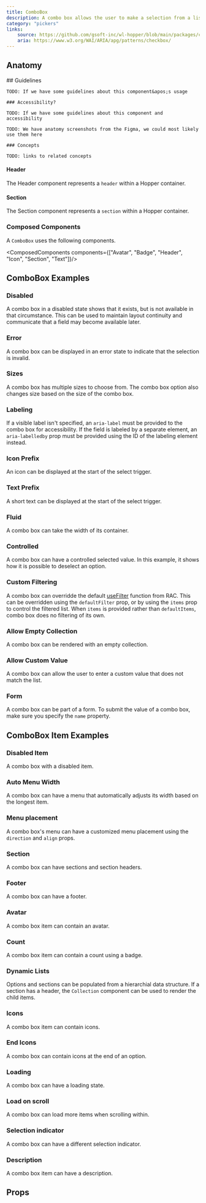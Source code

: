 ```yaml
---
title: ComboBox
description: A combo box allows the user to make a selection from a list of suggested, likely or desired values.
category: "pickers"
links:
    source: https://github.com/gsoft-inc/wl-hopper/blob/main/packages/components/src/checkbox/src/Checkbox.tsx
    aria: https://www.w3.org/WAI/ARIA/apg/patterns/checkbox/
---
```


<Example src="ComboBox/docs/preview" isOpen />

## Anatomy

<FeatureFlag flag="next">
    ## Guidelines

    TODO: If we have some guidelines about this component&apos;s usage

    ### Accessibility?

    TODO: If we have some guidelines about this component and accessibility
</FeatureFlag>

<FeatureFlag flag="rc">

    TODO: We have anatomy screenshots from the Figma, we could most likely use them here

    ### Concepts

    TODO: links to related concepts
</FeatureFlag>

#### Header

The Header component represents a `header` within a Hopper container.

#### Section

The Section component represents a `section` within a Hopper container.

### Composed Components

A `ComboBox` uses the following components.

<ComposedComponents components={["Avatar", "Badge", "Header", "Icon", "Section", "Text"]}/>

## ComboBox Examples

### Disabled
A combo box in a disabled state shows that it exists, but is not available in that circumstance. This can be used to maintain layout continuity and communicate that a field may become available later.

<Example src="ComboBox/docs/disabled" />

### Error
A combo box can be displayed in an error state to indicate that the selection is invalid.

<Example src="ComboBox/docs/error" />

### Sizes
A combo box has multiple sizes to choose from.
The combo box option also changes size based on the size of the combo box.

<Example src="ComboBox/docs/sizes" />

### Labeling
If a visible label isn't specified, an `aria-label` must be provided to the combo box for accessibility. If the field is labeled by a separate element, an `aria-labelledby` prop must be provided using the ID of the labeling element instead.

<Example src="ComboBox/docs/labeling" />

### Icon Prefix
An icon can be displayed at the start of the select trigger.

<Example src="ComboBox/docs/iconPrefix" />

### Text Prefix
A short text can be displayed at the start of the select trigger.

<Example src="ComboBox/docs/textPrefix" />

### Fluid
A combo box can take the width of its container.

<Example src="ComboBox/docs/fluid" />

### Controlled
A combo box can have a controlled selected value. In this example, it shows how it is possible to deselect an option.

<Example src="ComboBox/docs/controlled" />

### Custom Filtering
A combo box can overridde the default [useFilter](https://react-spectrum.adobe.com/react-aria/useFilter.html) function from RAC. This can be overridden using the `defaultFilter` prop, or by using the `items` prop to control the filtered list. When `items` is provided rather than `defaultItems`, combo box does no filtering of its own.

<Example src="ComboBox/docs/customFiltering" />

### Allow Empty Collection

A combo box can be rendered with an empty collection.

<Example src="ComboBox/docs/allowEmptyCollection" />

### Allow Custom Value

A combo box can allow the user to enter a custom value that does not match the list.

<Example src="ComboBox/docs/allowCustomValue" />

### Form
A combo box can be part of a form. To submit the value of a combo box, make sure you specify the `name` property.

<Example src="ComboBox/docs/form" />

## ComboBox Item Examples

### Disabled Item

A combo box with a disabled item.

<Example src="ComboBox/docs/ComboBoxOption/disabled" />

### Auto Menu Width

A combo box can have a menu that automatically adjusts its width based on the longest item.

<Example src="ComboBox/docs/ComboBoxOption/autoMenuWidth" />

### Menu placement

A combo box's menu can have a customized menu placement using the `direction` and `align` props.

<Example src="ComboBox/docs/ComboBoxOption/menuPlacement" />

### Section

A combo box can have sections and section headers.

<Example src="ComboBox/docs/ComboBoxOption/section" />

### Footer

A combo box can have a footer.

<Example src="ComboBox/docs/ComboBoxOption/footer" />

### Avatar

A combo box item can contain an avatar.

<Example src="ComboBox/docs/ComboBoxOption/avatar" />

### Count

A combo box item can contain a count using a badge.

<Example src="ComboBox/docs/ComboBoxOption/count" />

### Dynamic Lists

Options and sections can be populated from a hierarchial data structure.
If a section has a header, the `Collection` component can be used to render the child items.

<Example src="ComboBox/docs/ComboBoxOption/dynamicLists" />

### Icons

A combo box item can contain icons.

<Example src="ComboBox/docs/ComboBoxOption/icons" />

### End Icons

A combo box can contain icons at the end of an option.

<Example src="ComboBox/docs/ComboBoxOption/endIcons" />

### Loading

A combo box can have a loading state.

<Example src="ComboBox/docs/ComboBoxOption/loading" />

### Load on scroll

A combo box can load more items when scrolling within.

<Example src="ComboBox/docs/ComboBoxOption/loadOnScroll" />

### Selection indicator

A combo box can have a different selection indicator.

<Example src="ComboBox/docs/ComboBoxOption/selectionIndicator" />

### Description

A combo box item can have a description.

<Example src="ComboBox/docs/ComboBoxOption/description" />

## Props

<PropTable component="ComboBox" />

